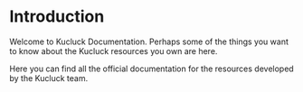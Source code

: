 # Introduction

Welcome to Kucluck Documentation.
Perhaps some of the things you want to know about the Kucluck resources you own are here.

Here you can find all the official documentation for the resources developed by the Kucluck team.


<Cards>
  <CardImgButton link="https://store.kucluck.com" label="Tebex" img="/static/tebex.png" descriptions="You can purches Kucluck resources only in Tebex Store." />
  <CardImgButton link="https://github.com/kucluck-dev/" label="Github" img="/static/github.png" descriptions="Free resources available in Github" />
  <CardImgButton link="https://discord.gg/BuACxn4XUw" label="Discord" img="/static/discord.png" descriptions="You can get support only in Discord Server" />
</Cards>
